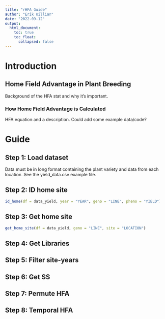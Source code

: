 ```yaml
---
title: "rHFA Guide"
author: "Erik Killian"
date: "2022-09-12"
output: 
  html_document:
    toc: true
    toc_float:
      collapsed: false
---
```



# Introduction

## Home Field Advantage in Plant Breeding

Background of the HFA stat and why it's important.

### How Home Field Advantage is Calculated

HFA equation and a description. Could add some example data/code?

# Guide

## Step 1: Load dataset

Data must be in long format containing the plant variety and data from each location. See the yield_data.csv example file. 


## Step 2: ID home site

```r
id_home(df = data_yield, year = "YEAR", geno = "LINE", pheno = "YIELD")
```


## Step 3: Get home site

```r
get_home_site(df = data_yield, geno = "LINE", site = "LOCATION")
```


## Step 4: Get Libraries



## Step 5: Filter site-years

## Step 6: Get SS

## Step 7: Permute HFA

## Step 8: Temporal HFA

